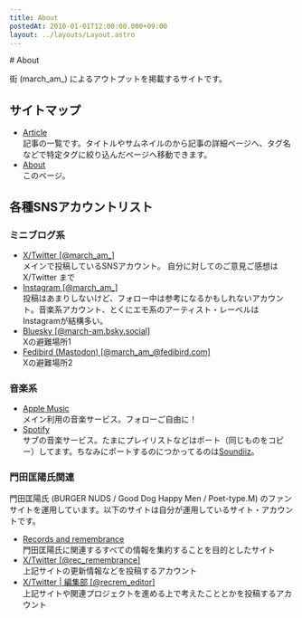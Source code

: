 ```yaml
---
title: About
postedAt: 2010-01-01T12:00:00.000+09:00
layout: ../layouts/Layout.astro
---
```



<Main backTo="/">
# About

街 (march_am\_) によるアウトプットを掲載するサイトです。

## サイトマップ

- [Article](/article)  
  記事の一覧です。タイトルやサムネイルのから記事の詳細ページへ、タグ名などで特定タグに絞り込んだページへ移動できます。
- [About](/about)  
  このページ。

## 各種SNSアカウントリスト

### ミニブログ系

- [X/Twitter \[@march_am\_\]](https://x.com/march_am_)  
  メインで投稿しているSNSアカウント。
  自分に対してのご意見ご感想は X/Twitter まで
- [Instagram \[@march_am\_\]](https://www.instagram.com/march_am_/)  
  投稿はあまりしないけど、フォロー中は参考になるかもしれないアカウント。音楽系アカウント、とくにエモ系のアーティスト・レーベルはInstagramが結構多い。
- [Bluesky \[@march-am.bsky.social\]](https://bsky.app/profile/march-am.bsky.social)  
  Xの避難場所1
- [Fedibird (Mastodon) \[@march_am\_@fedibird.com\]](https://fedibird.com/@march_am_)  
  Xの避難場所2

### 音楽系

- [Apple Music](https://music.apple.com/profile/march_am_)  
  メイン利用の音楽サービス。フォローご自由に！
- [Spotify](https://open.spotify.com/user/march-am)  
  サブの音楽サービス。たまにプレイリストなどはポート（同じものをコピー）してます。ちなみにポートするのにつかってるのは[Soundiiz](https://soundiiz.com/ja/)。

### 門田匡陽氏関連

門田匡陽氏 (BURGER NUDS / Good Dog Happy Men / Poet-type.M) のファンサイトを運用しています。以下のサイトは自分が運用しているサイト・アカウントです。

- [Records and remembrance](https://monden-info.hatenablog.com/)  
  門田匡陽氏に関連するすべての情報を集約することを目的としたサイト
- [X/Twitter \[@rec_remembrance\]](https://x.com/rec_remembrance)  
  上記サイトの更新情報などを投稿するアカウント
- [X/Twitter | 編集部 \[@recrem_editor\]](https://x.com/recrem_editor)  
  上記サイトや関連プロジェクトを進める上で考えたこととかを投稿するアカウント

</Main>
